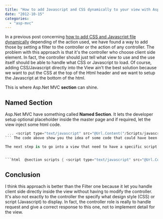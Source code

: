 ```yaml
---
title: "How to add Javascript and CSS dynamically to your view with Asp.Net MVC4"
date: "2012-10-15"
categories: 
  - "asp-mvc"
---
```


In a previous post concerning [how to add CSS and Javascript file dynamically](http://patrickdesjardins.com/blog/how-to-add-css-file-or-javascript-file-by-action-of-controller "How to add CSS file or Javascript file by action of controller") depending of the action used, we have found a way to add those by setting a filter to the controller or the action of any controller. The problem with this approach is that it's the controller who choose client side element. In fact, the controller should just tell what view to use and the use itself should be able to handle what CSS or Javascript to load. Of course, adding CSS/Javascript directly into the View ain't the best solution because we want to put the CSS at the top of the Html header and we want to setup the Javascript at the bottom of the html.

This is where Asp.Net MVC **section** can shine.

## Named Section

Asp.Net MVC have something called **Named Section**. It lets the developer setup optional placeholder inside the master page and if required, let the view inject some html code. 
```csharp
 ... <script type="text/javascript" src="@Url.Content("/Scripts/javascriptAlwaysLoaded.js)"> @RenderSection("scripts", required: false) </html> 
``` The code above show you the idea of some code that could have been written to be in the master page. As you can see, we have 1 Javascript file hard coded, that will be loaded what so ever the page. This is good for JQuery or other Javascript file that require to be always there. Then, we have the **RenderSection**. RenderSection works a little bit like **RenderBody()**. We have set the parameter required to false, which mean that this place holder ain't required if no script need to be registered.

The next step is to go into a view that need to have a specific script and to add the html to load this one. For example:


```html  @section scripts { <script type="text/javascript" src="@Url.Content("/Scripts/ABC.js")"></script> } 
``` 

## Conclusion

I think this approach is better than the Filter one because it let you handle client side directly inside the view without having to modify the controller. It's also not exactly to the controller the specify what design style (CSS) or script (Javascript) to display. In fact, the controller role is really to handle request and give a correct response to this one, not to implement detail for the view.
